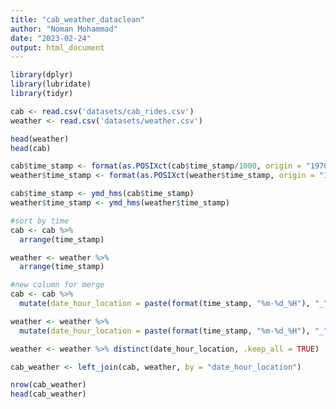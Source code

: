 ```yaml
---
title: "cab_weather_dataclean"
author: "Noman Mohammad"
date: "2023-02-24"
output: html_document
---
```


```r
library(dplyr)
library(lubridate)
library(tidyr)

cab <- read.csv('datasets/cab_rides.csv')
weather <- read.csv('datasets/weather.csv')

head(weather)
head(cab)

cab$time_stamp <- format(as.POSIXct(cab$time_stamp/1000, origin = "1970-01-01"), "%Y-%m-%d %H:%M:%S")
weather$time_stamp <- format(as.POSIXct(weather$time_stamp, origin = "1970-01-01"), "%Y-%m-%d %H:%M:%S")

cab$time_stamp <- ymd_hms(cab$time_stamp)
weather$time_stamp <- ymd_hms(weather$time_stamp)

#sort by time
cab <- cab %>% 
  arrange(time_stamp)

weather <- weather %>% 
  arrange(time_stamp)

#new column for merge
cab <- cab %>% 
  mutate(date_hour_location = paste(format(time_stamp, "%m-%d_%H"), "_", source))

weather <- weather %>% 
  mutate(date_hour_location = paste(format(time_stamp, "%m-%d_%H"), "_", location))

weather <- weather %>% distinct(date_hour_location, .keep_all = TRUE)

cab_weather <- left_join(cab, weather, by = "date_hour_location")
```

```r
nrow(cab_weather)
head(cab_weather)
```
